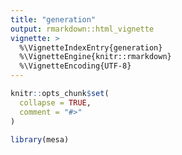 ```yaml
---
title: "generation"
output: rmarkdown::html_vignette
vignette: >
  %\VignetteIndexEntry{generation}
  %\VignetteEngine{knitr::rmarkdown}
  %\VignetteEncoding{UTF-8}
---
```


```r
knitr::opts_chunk$set(
  collapse = TRUE,
  comment = "#>"
)
```

```r
library(mesa)
```

